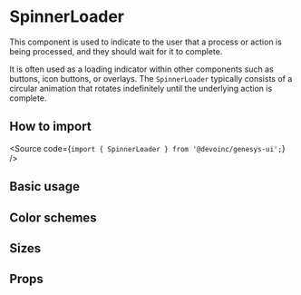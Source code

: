 

<Meta of={Stories} />

# SpinnerLoader

This component is used to indicate to the user that a process or
action is being processed, and they should wait for it to complete.

It is often used as a loading indicator within other components such as buttons, icon
buttons, or overlays. The `SpinnerLoader` typically consists of a circular
animation that rotates indefinitely until the underlying action is complete.

## How to import

<Source code={`import { SpinnerLoader } from '@devoinc/genesys-ui';`} />

## Basic usage

<Canvas of={Stories.Playground} />

## Color schemes

<Canvas of={Stories.ColorSchemes} />

## Sizes

<Canvas of={Stories.Sizes} />

## Props

<ArgTypes of={Stories} />

